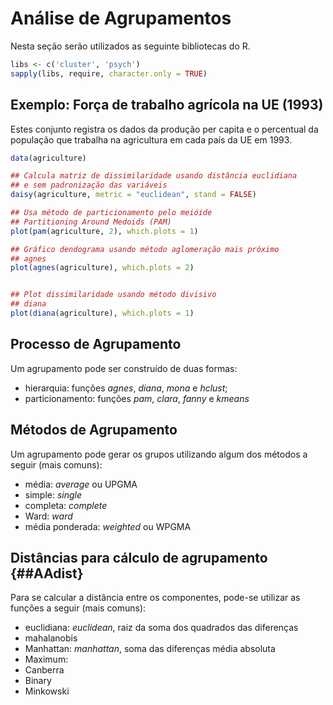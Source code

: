 # Análise de Agrupamentos {#AA}

Nesta seção serão utilizados as seguinte bibliotecas do R.
```r
libs <- c('cluster', 'psych')
sapply(libs, require, character.only = TRUE)
```


## Exemplo: Força de trabalho agrícola na UE (1993)

Estes conjunto registra os dados da produção per capita e o percentual da população que trabalha na agricultura em cada país da UE em 1993.

```r
data(agriculture)

## Calcula matriz de dissimilaridade usando distância euclidiana 
## e sem padronização das variáveis
daisy(agriculture, metric = "euclidean", stand = FALSE)

## Usa método de particionamento pelo meióide 
## Partitioning Around Medoids (PAM)
plot(pam(agriculture, 2), which.plots = 1)

## Gráfico dendograma usando método aglomeração mais próximo
## agnes
plot(agnes(agriculture), which.plots = 2)


## Plot dissimilaridade usando método divisivo
## diana
plot(diana(agriculture), which.plots = 1)
```

## Processo de Agrupamento {#AAprocess}

Um agrupamento pode ser construído de duas formas:

- hierarquia: funções *agnes*, *diana*, *mona* e *hclust*;
- particionamento: funções *pam*, *clara*, *fanny* e *kmeans* 

## Métodos de Agrupamento {#AAmethod}

Um agrupamento pode gerar os grupos utilizando algum dos métodos a seguir (mais comuns):

- média:  *average* ou UPGMA
- simple: *single*
- completa: *complete*
- Ward: *ward*
- média ponderada: *weighted* ou WPGMA

## Distâncias para cálculo de agrupamento {##AAdist}

Para se calcular a distância entre os componentes, pode-se utilizar as funções a seguir (mais comuns):

- euclidiana: *euclidean*, raiz da soma dos quadrados das diferenças
- mahalanobis
- Manhattan: *manhattan*, soma das diferenças média absoluta
- Maximum:
- Canberra
- Binary
- Minkowski
